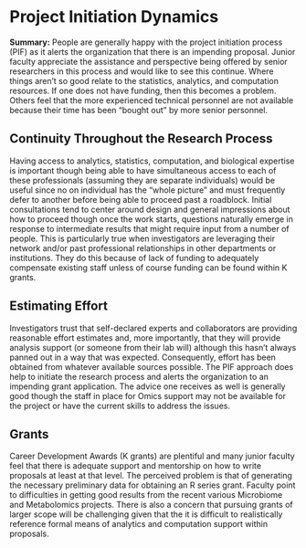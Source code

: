 # Project Initiation Dynamics

**Summary:** People are generally happy with the project initiation process (PIF) as it alerts the organization that there is an impending proposal. Junior faculty appreciate the assistance and perspective being offered by senior researchers in this process and would like to see this continue. Where things aren't so good relate to the statistics, analytics, and computation resources. If one does not have funding, then this becomes a problem. Others feel that the more experienced technical personnel are not available because their time has been "bought out" by more senior personnel.

## Continuity Throughout the Research Process 

Having access to analytics, statistics, computation, and biological expertise is important though being able to have simultaneous access to each of these professionals (assuming they are separate individuals) would be useful since no on individual has the “whole picture” and must frequently defer to another before being able to proceed past a roadblock.  Initial consultations tend to center around design and general impressions about how to proceed though once the work starts, questions naturally emerge in response to intermediate results that might require input from a number of people. This is particularly true when investigators are leveraging their network and/or past professional relationships in other departments or institutions. They do this because of lack of funding to adequately compensate existing staff unless of course funding can be found within K grants. 

## Estimating Effort

Investigators trust that self-declared experts and collaborators are providing reasonable effort estimates and, more importantly, that they will provide analysis support (or someone from their lab will) although this hasn’t always panned out in a way that was expected. Consequently, effort has been obtained from whatever available sources possible.  The PIF approach does help to initiate the research process and alerts the organization to an impending grant application. The advice one receives as well is generally good though the staff in place for Omics support may not be available for the project or have the current skills to address the issues. 

## Grants

Career Development Awards (K grants) are plentiful and many junior faculty feel that there is adequate support and mentorship on how to write proposals at least at that level. The perceived problem is that of generating the necessary preliminary data for obtaining  an R series grant. Faculty point to difficulties in getting good results from the recent various Microbiome and Metabolomics projects. There is also a concern that pursuing grants of larger scope will be challenging given that the it is difficult to realistically reference formal means of analytics and computation support within proposals. 


